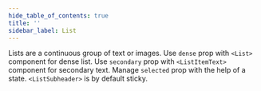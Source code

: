 ```yaml
---
hide_table_of_contents: true
title: ''
sidebar_label: List
---
```




<Grid container spacing={6}>
  <PageHeader
    title='List'
    subtitle='List are continuous, vertical indexes of text or images.'
    href='https://mui.com/material-ui/react-list/'
  />
  <Grid item xs={12} md={6}>
    <CardSnippet
      title='Basic List'
      code={SourceCodeListBasic}
    >
      <Typography sx={{ mb: 4 }}>
        Lists are a continuous group of text or images.
      </Typography>
      <ListBasic />
    </CardSnippet>
  </Grid>
  <Grid item xs={12} md={6}>
    <CardSnippet
      title='Nested List'
      code={SourceCodeListNested}
    >
      <ListNested />
    </CardSnippet>
  </Grid>
  <Grid item xs={12} md={6}>
    <CardSnippet
      title='Dense List'
      code={SourceCodeListDense}
    >
      <Typography sx={{ mb: 4 }}>
        Use <code>dense</code> prop with <code>&lt;List&gt;</code> component for dense list.
      </Typography>
      <ListDense />
    </CardSnippet>
  </Grid>
  <Grid item xs={12} md={6}>
    <CardSnippet
      title='List with Secondary Text'
      code={SourceCodeListSecondary}
    >
      <Typography sx={{ mb: 4 }}>
        Use <code>secondary</code> prop with <code>&lt;ListItemText&gt;</code> component for secondary text.
      </Typography>
      <ListSecondary />
    </CardSnippet>
  </Grid>
  <Grid item xs={12} md={6}>
    <CardSnippet
      title='Selected List Item'
      code={SourceCodeListItemSelected}
    >
      <Typography sx={{ mb: 4 }}>
        Manage <code>selected</code> prop with the help of a state.
      </Typography>
      <ListItemSelected />
    </CardSnippet>
  </Grid>
  <Grid item xs={12} md={6}>
    <CardSnippet
      title='List with Checkbox'
      code={SourceCodeListWithCheckbox}
    >
      <ListWithCheckbox />
    </CardSnippet>
  </Grid>
  <Grid item xs={12} md={6}>
    <CardSnippet
      title='List with Switch'
      code={SourceCodeListWithSwitch}
    >
      <ListWithSwitch />
    </CardSnippet>
  </Grid>
  <Grid item xs={12} md={6}>
    <CardSnippet
      title='Sticky Subheader'
      code={SourceCodeListStickySubheader}
    >
      <Typography sx={{ mb: 4 }}>
        <code>&lt;ListSubheader&gt;</code> is by default sticky.
      </Typography>
      <ListStickySubheader />
    </CardSnippet>
  </Grid>
  <Grid item xs={12} md={6}>
    <CardSnippet
      title='Users List'
      code={SourceCodeListUsers}
    >
      <ListUsers />
    </CardSnippet>
  </Grid>
</Grid>